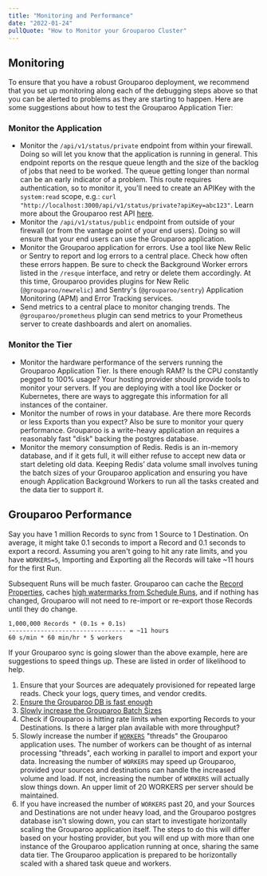 ```yaml
---
title: "Monitoring and Performance"
date: "2022-01-24"
pullQuote: "How to Monitor your Grouparoo Cluster"
---
```


## Monitoring

To ensure that you have a robust Grouparoo deployment, we recommend that you set up monitoring along each of the debugging steps above so that you can be alerted to problems as they are starting to happen. Here are some suggestions about how to test the Grouparoo Application Tier:

### Monitor the Application

- Monitor the `/api/v1/status/private` endpoint from within your firewall. Doing so will let you know that the application is running in general. This endpoint reports on the resque queue length and the size of the backlog of jobs that need to be worked. The queue getting longer than normal can be an early indicator of a problem. This route requires authentication, so to monitor it, you'll need to create an APIKey with the `system:read` scope, e.g.: `curl "http://localhost:3000/api/v1/status/private?apiKey=abc123"`. Learn more about the Grouparoo rest API [here](/docs/support/rest-api).
- Monitor the `/api/v1/status/public` endpoint from outside of your firewall (or from the vantage point of your end users). Doing so will ensure that your end users can use the Grouparoo application.
- Monitor the Grouparoo application for errors. Use a tool like New Relic or Sentry to report and log errors to a central place. Check how often these errors happen. Be sure to check the Background Worker errors listed in the `/resque` interface, and retry or delete them accordingly. At this time, Grouparoo provides plugins for New Relic (`@grouparoo/newrelic`) and Sentry's (`@grouparoo/sentry`) Application Monitoring (APM) and Error Tracking services.
- Send metrics to a central place to monitor changing trends. The `@grouparoo/prometheus` plugin can send metrics to your Prometheus server to create dashboards and alert on anomalies.

### Monitor the Tier

- Monitor the hardware performance of the servers running the Grouparoo Application Tier. Is there enough RAM? Is the CPU constantly pegged to 100% usage? Your hosting provider should provide tools to monitor your servers. If you are deploying with a tool like Docker or Kubernetes, there are ways to aggregate this information for all instances of the container.
- Monitor the number of rows in your database. Are there more Records or less Exports than you expect? Also be sure to monitor your query performance. Grouparoo is a write-heavy application an requires a reasonably fast "disk" backing the postgres database.
- Monitor the memory consumption of Redis. Redis is an in-memory database, and if it gets full, it will either refuse to accept new data or start deleting old data. Keeping Redis’ data volume small involves tuning the batch sizes of your Grouparoo application and ensuring you have enough Application Background Workers to run all the tasks created and the data tier to support it.

## Grouparoo Performance

Say you have 1 million Records to sync from 1 Source to 1 Destination. On average, it might take 0.1 seconds to import a Record and 0.1 seconds to export a record. Assuming you aren't going to hit any rate limits, and you have `WORKERS=5`, Importing and Exporting all the Records will take ~11 hours for the first Run.

Subsequent Runs will be much faster. Grouparoo can cache the [Record Properties](/docs/getting-started/product-concepts#record-property), caches [high watermarks from Schedule Runs](/docs/getting-started/product-concepts#high-watermark), and if nothing has changed, Grouparoo will not need to re-import or re-export those Records until they do change.

```
1,000,000 Records * (0.1s + 0.1s)
--------------------------------- = ~11 hours
60 s/min * 60 min/hr * 5 workers
```

If your Grouparoo sync is going slower than the above example, here are suggestions to speed things up. These are listed in order of likelihood to help.

1. Ensure that your Sources are adequately provisioned for repeated large reads. Check your logs, query times, and vendor credits.
2. [Ensure the Grouparoo DB is fast enough](/docs/deployment/network#postgres)
3. [Slowly increase the Grouparoo Batch Sizes](/docs/deployment/environment#batch-size-environment-variables)
4. Check if Grouparoo is hitting rate limits when exporting Records to your Destinations. Is there a larger plan available with more throughput?
5. Slowly increase the number if [`WORKERS`](/docs/deployment/environment#required-environment-variables) "threads" the Grouparoo application uses. The number of workers can be thought of as internal processing "threads", each working in parallel to import and export your data. Increasing the number of `WORKERS` may speed up Grouparoo, provided your sources and destinations can handle the increased volume and load. If not, increasing the number of `WORKERS` will actually slow things down. An upper limit of 20 WORKERS per server should be maintained.
6. If you have increased the number of `WORKERS` past 20, and your Sources and Destinations are not under heavy load, and the Grouparoo postgres database isn't slowing down, you can start to investigate horizontally scaling the Grouparoo application itself. The steps to do this will differ based on your hosting provider, but you will end up with more than one instance of the Grouparoo application running at once, sharing the same data tier. The Grouparoo application is prepared to be horizontally scaled with a shared task queue and workers.
